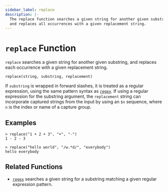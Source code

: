 ```yaml
---
sidebar_label: replace
description: |-
  The replace function searches a given string for another given substring,
  and replaces all occurrences with a given replacement string.
---
```


# `replace` Function

`replace` searches a given string for another given substring, and replaces
each occurrence with a given replacement string.

```hcl
replace(string, substring, replacement)
```

If `substring` is wrapped in forward slashes, it is treated as a regular
expression, using the same pattern syntax as
[`regex`](../../language/functions/regex.mdx). If using a regular expression for the substring
argument, the `replacement` string can incorporate captured strings from
the input by using an `$n` sequence, where `n` is the index or name of a
capture group.

## Examples

```
> replace("1 + 2 + 3", "+", "-")
1 - 2 - 3

> replace("hello world", "/w.*d/", "everybody")
hello everybody
```

## Related Functions

- [`regex`](../../language/functions/regex.mdx) searches a given string for a substring matching a
  given regular expression pattern.
